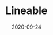 ---
title: Lineable
status: publish
date: 2020-09-24
slug: Lineable is a hardware manufacturer that develops next-gen smart wearables || Hardware partner (Korea)
website: https://medium.com/iotex/iotex-lineable-partnership-expanding-the-reach-and-impact-of-wearables-with-blockchain-7ef1e253700d
twitter:
logo:
featured_img: https://wp.gcap1.iotex.io/wp-content/uploads/2020/10/lineble.jpg
telegram:
---